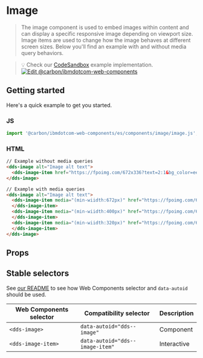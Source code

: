 
# Image

> The image component is used to embed images within content and can display a
> specific responsive image depending on viewport size.
> Image items are used to change how the image behaves at different screen sizes.
> Below you'll find an example with and without media query behaviors.

> 💡 Check our
> [CodeSandbox](https://githubbox.com/carbon-design-system/carbon-for-ibm-dotcom/tree/master/packages/web-components/examples/codesandbox/components/image)
> example implementation.
> [![Edit @carbon/ibmdotcom-web-components](https://codesandbox.io/static/img/play-codesandbox.svg)](https://githubbox.com/carbon-design-system/carbon-for-ibm-dotcom/tree/master/packages/web-components/examples/codesandbox/components/image)

## Getting started

Here's a quick example to get you started.

### JS

```javascript
import '@carbon/ibmdotcom-web-components/es/components/image/image.js';
```

### HTML

```html
// Example without media queries
<dds-image alt="Image alt text">
  <dds-image-item href="https://fpoimg.com/672x336?text=2:1&bg_color=ee5396&text_color=161616"> </dds-image-item>
</dds-image>

// Example with media queries
<dds-image alt="Image alt text">
  <dds-image-item media="(min-wiidth:672px)" href="https://fpoimg.com/672x336?text=2:1&bg_color=ee5396&text_color=161616">
  </dds-image-item>
  <dds-image-item media="(min-wiidth:400px)" href="https://fpoimg.com/672x336?text=2:1&bg_color=ee5396&text_color=161616">
  </dds-image-item>
  <dds-image-item media="(min-wiidth:320px)" href="https://fpoimg.com/672x336?text=2:1&bg_color=ee5396&text_color=161616">
  </dds-image-item>
</dds-image>
```

## Props

<Props of="dds-image" />

## Stable selectors

See [our README](https://github.com/carbon-design-system/carbon-for-ibm-dotcom/tree/master/packages/web-components#stable-selectors-for-analytics-and-integratione2e-testing-in-web-components) to see how Web Components selector and `data-autoid` should be used.

| Web Components selector | Compatibility selector          | Description |
| ----------------------- | ------------------------------- | ----------- |
| `<dds-image>`           | `data-autoid="dds--image"`      | Component   |
| `<dds-image-item>`      | `data-autoid="dds--image-item"` | Interactive |

<Description markdown={contributing} />
